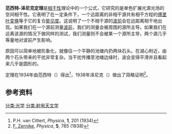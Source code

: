 {{Expert|time=2015-12-14T03:50:59+00:00}}
'''范西特-泽尼克定理'''是[[相干性|相干性]]理论中的一个公式，它研究的是单色扩展光源光场的空间相干性。它表明了在一定条件下，一个远距离的非相干源共有相干方程的[[傅里叶变换|傅里叶变换]]等于它的复合[[能见度|能见度]]。这说明了一个不相干源的[[波前|波前]]会在远距离相干地出现。如果我们在一个源前测量[[波前|波前]]，我们的测量会被周围的源所主导。如果我们在远离该源的情况下做同样的测试，我们测量则不会被某一个源所主导，两个源几乎等量地对波前产生影响。

原因可以简单地被形象化，就像往一个平静的池塘内扔两块石头。在湖心附近，由两个石头带来的干扰非常复杂。当干扰传播至池塘边缘时，波会变得平滑并且看起来几乎是圆形的。

定理在1934年由范西特（{{lang|en|P. H. van Cittert}}）得出<ref name="vancittert">P.H. van Cittert, ''Physica'', '''1''', 201 (1934)</ref>，1938年泽尼克（{{lang|en|Frits Zernike}}）做出了简略证明<ref name="zernike">[[Frits_Zernike|F. Zernike]], ''Physica'', '''5''', 785 (1938)</ref>。

==参考资料==
{{reflist}}

[[分类:光学|分类:光学]]
[[分类:射电天文学|分类:射电天文学]]